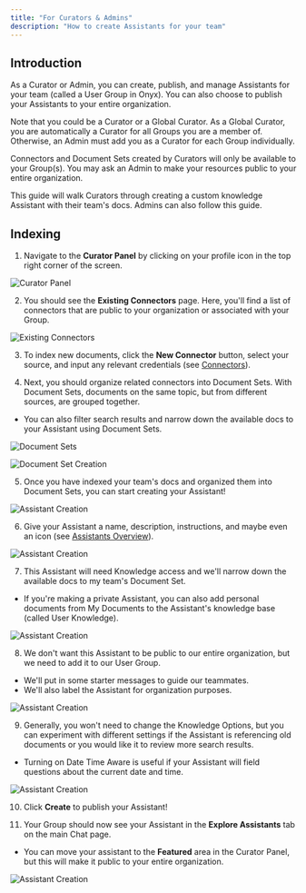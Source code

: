 ```yaml
---
title: "For Curators & Admins"
description: "How to create Assistants for your team"
---
```


## Introduction

As a Curator or Admin, you can create, publish, and manage Assistants for your team (called a User Group in Onyx).
You can also choose to publish your Assistants to your entire organization.


Note that you could be a Curator or a Global Curator. As a Global Curator, you are automatically a Curator for all Groups you are a member of. 
Otherwise, an Admin must add you as a Curator for each Group individually.


Connectors and Document Sets created by Curators will only be available to your Group(s). 
You may ask an Admin to make your resources public to your entire organization.


This guide will walk Curators through creating a custom knowledge Assistant with their team's docs. Admins can also follow this guide. 

## Indexing

1. Navigate to the **Curator Panel** by clicking on your profile icon in the top right corner of the screen.

![Curator Panel](/images/guides/assistants/curator_panel.png)

2. You should see the **Existing Connectors** page. Here, you'll find a list of connectors that are public to your organization or associated with your Group.

![Existing Connectors](/images/guides/assistants/existing_connectors.png)

3. To index new documents, click the **New Connector** button, select your source, and input any relevant credentials (see [Connectors](/connectors/overview)).

4. Next, you should organize related connectors into Document Sets. With Document Sets, documents on the same topic, but from different sources, are grouped together.
- You can also filter search results and narrow down the available docs to your Assistant using Document Sets.

![Document Sets](/images/guides/assistants/document_sets.png)

![Document Set Creation](/images/guides/assistants/document_set_creation.png)

5. Once you have indexed your team's docs and organized them into Document Sets, you can start creating your Assistant!

![Assistant Creation](/images/guides/assistants/overview_panel.png)

6. Give your Assistant a name, description, instructions, and maybe even an icon (see [Assistants Overview](/guides/assistants/overview)).

![Assistant Creation](/images/guides/assistants/example_1.png)

7. This Assistant will need Knowledge access and we'll narrow down the available docs to my team's Document Set. 
- If you're making a private Assistant, you can also add personal documents from My Documents to the Assistant's knowledge base (called User Knowledge).

![Assistant Creation](/images/guides/assistants/example_2.png)

8. We don't want this Assistant to be public to our entire organization, but we need to add it to our User Group. 
- We'll put in some starter messages to guide our teammates. 
- We'll also label the Assistant for organization purposes.

![Assistant Creation](/images/guides/assistants/example_3.png)

9. Generally, you won't need to change the Knowledge Options, but you can experiment with different settings if the Assistant is referencing old documents or you would like it to review more search results. 
- Turning on Date Time Aware is useful if your Assistant will field questions about the current date and time.

![Assistant Creation](/images/guides/assistants/example_4.png)

10. Click **Create** to publish your Assistant!

11. Your Group should now see your Assistant in the **Explore Assistants** tab on the main Chat page.
- You can move your assistant to the **Featured** area in the Curator Panel, but this will make it public to your entire organization.

![Assistant Creation](/images/guides/assistants/example_5.png)